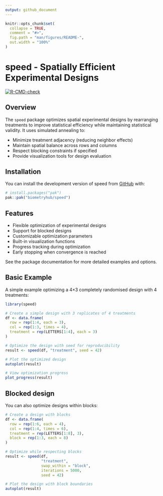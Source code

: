 ```yaml
---
output: github_document
---
```


<!-- README.md is generated from README.Rmd. Please edit that file -->

```r
knitr::opts_chunk$set(
  collapse = TRUE,
  comment = "#>",
  fig.path = "man/figures/README-",
  out.width = "100%"
)
```

# speed - Spatially Efficient Experimental Designs

<!-- badges: start -->
[![R-CMD-check](https://github.com/biometryhub/speed-sam/actions/workflows/R-CMD-check.yaml/badge.svg)](https://github.com/biometryhub/speed-sam/actions/workflows/R-CMD-check.yaml)
<!-- badges: end -->


## Overview

The `speed` package optimizes spatial experimental designs by rearranging treatments to improve statistical efficiency while maintaining statistical validity. It uses simulated annealing to:

- Minimize treatment adjacency (reducing neighbor effects)
- Maintain spatial balance across rows and columns
- Respect blocking constraints if specified
- Provide visualization tools for design evaluation

## Installation

You can install the development version of speed from [GitHub](https://github.com/biometryhub/speed) with:

```r
# install.packages("pak")
pak::pak("biometryhub/speed")
```

## Features

- Flexible optimization of experimental designs
- Support for blocked designs
- Customizable optimization parameters
- Built-in visualization functions
- Progress tracking during optimization
- Early stopping when convergence is reached

See the package documentation for more detailed examples and options.

## Basic Example

A simple example optimizing a 4×3 completely randomised design with 4 treatments:

```r
library(speed)

# Create a simple design with 3 replicates of 4 treatments
df <- data.frame(
  row = rep(1:4, each = 3),
  col = rep(1:3, times = 4),
  treatment = rep(LETTERS[1:4], each = 3)
)

# Optimize the design with seed for reproducibility
result <- speed(df, "treatment", seed = 42)

# Plot the optimized design
autoplot(result)

# View optimization progress
plot_progress(result)
```

## Blocked design

You can also optimize designs within blocks:

```r
# Create a design with blocks
df <- data.frame(
  row = rep(1:6, each = 4),
  col = rep(1:4, times = 6),
  treatment = rep(LETTERS[1:8], 3),
  block = rep(1:3, each = 8)
)

# Optimize while respecting blocks
result <- speed(df, 
                "treatment",
                swap_within = "block",
                iterations = 5000,
                seed = 42)

# Plot the design with block boundaries
autoplot(result)
```


